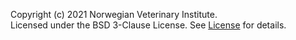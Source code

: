 Copyright (c) 2021 Norwegian Veterinary Institute.  
Licensed under the BSD 3-Clause License. See [License](`r  paste0("https://github.com/NorwegianVeterinaryInstitute/", NVIpkg, "/blob/main/LICENSE")` ) for details.
